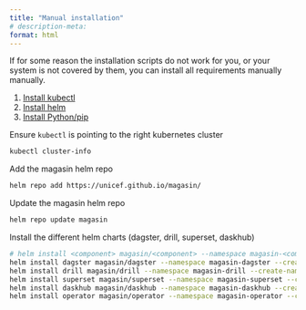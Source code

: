 ```yaml
---
title: "Manual installation"
# description-meta:
format: html
---
```



If for some reason the installation scripts do not work for you, or your system is not covered by them, you can install all requirements manually manually.

1. [Install kubectl](https://kubernetes.io/docs/tasks/tools/)
2. [Install helm](https://helm.sh/docs/intro/install/)
3. [Install Python/pip](https://www.python.org/downloads/)

Ensure `kubectl` is pointing to the right kubernetes cluster

```sh
kubectl cluster-info
```

Add the magasin helm repo
```sh
helm repo add https://unicef.github.io/magasin/
```
Update the magasin helm repo
```sh
helm repo update magasin
```

Install the different helm charts (dagster, drill, superset, daskhub)

```sh
# helm install <component> magasin/<component> --namespace magasin-<component> --create-namespace
helm install dagster magasin/dagster --namespace magasin-dagster --create-namespace
helm install drill magasin/drill --namespace magasin-drill --create-namespace
helm install superset magasin/superset --namespace magasin-superset --create-namespace
helm install daskhub magasin/daskhub --namespace magasin-daskhub --create-namespace
helm install operator magasin/operator --namespace magasin-operator --create-namespace
```



